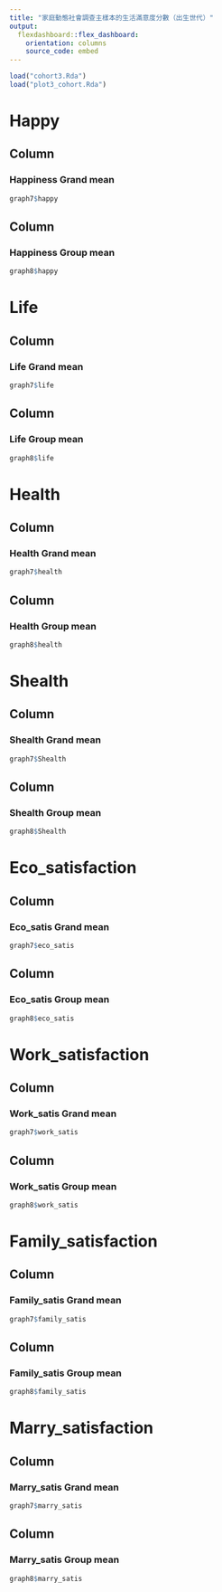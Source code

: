 ```yaml
---
title: "家庭動態社會調查主樣本的生活滿意度分數（出生世代）"
output: 
  flexdashboard::flex_dashboard:
    orientation: columns
    source_code: embed
---
```


```r
load("cohort3.Rda")
load("plot3_cohort.Rda")
```

  Happy 
=======================================

Column 
-------------------------------------

### Happiness Grand mean
    
```r
graph7$happy
```

Column
-------------------------------------

### Happiness Group mean

```r
graph8$happy
```

  Life
=======================================

Column
---------------------------------------

### Life Grand mean

```r
graph7$life
```

Column
---------------------------------------

### Life Group mean

```r
graph8$life
```

  Health
=======================================

Column
----------------------------------------

### Health Grand mean

```r
graph7$health
```

Column
----------------------------------------

### Health Group mean

```r
graph8$health
```

  Shealth
========================================

Column
----------------------------------------

### Shealth Grand mean

```r
graph7$Shealth
```

Column
----------------------------------------

### Shealth Group mean

```r
graph8$Shealth
```

  Eco_satisfaction
=========================================
Column
----------------------------------------

### Eco_satis Grand mean

```r
graph7$eco_satis
```

Column
----------------------------------------

### Eco_satis Group mean

```r
graph8$eco_satis
```

  Work_satisfaction
===========================================
Column
----------------------------------------

### Work_satis Grand mean

```r
graph7$work_satis
```

Column
----------------------------------------

### Work_satis Group mean

```r
graph8$work_satis
```

  Family_satisfaction
==========================================
Column
------------------------------------------

### Family_satis Grand mean

```r
graph7$family_satis
```

Column
------------------------------------------

### Family_satis Group mean

```r
graph8$family_satis
```

  Marry_satisfaction
==========================================
Column
------------------------------------------

### Marry_satis Grand mean

```r
graph7$marry_satis
```

Column
-----------------------------------------

### Marry_satis Group mean

```r
graph8$marry_satis
```


